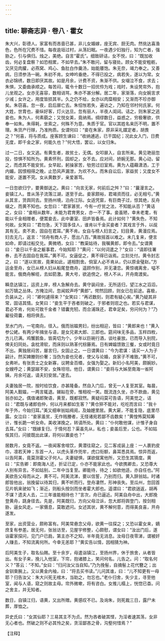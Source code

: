 ```yaml
---
---
---
```

title: 聊斋志异 · 卷八 · 霍女
---

朱大兴，彰德人。家富有而吝啬已甚，非儿女婚嫁，座无宾、厨无肉。然佻达喜渔色，色所在冗费不惜。每夜逾垣过村，从荡妇眠。一夜遇少妇独行，知为亡者，强胁之，引与俱归。烛之，美绝。自言“霍氏”。细致研诘，女不悦，曰：“既加收齿，何必复盘察？如恐相累，不如早去。”朱不敢问，留与寝处。顾女不能安粗粝，又厌见肉臛，必燕窝、鸡心、鱼肚白作羹汤，始能餍饱。朱无奈，竭力奉之。又善病，日须参汤一碗。朱初不肯。女呻吟垂绝，不得已投之，病若失，遂以为常。女衣必锦绣，数日即厌其故。如是月余，计费不资，朱渐不供。女啜泣不食，求去；朱惧，又委曲承顺之。每苦闷，辄令十数日一招优伶为戏；戏时，朱设凳帘外，抱儿坐观之。女亦无喜容，数相诮骂，朱亦不甚分解。居二年，家渐落，向女婉言求少减；女许之，用度皆损其半。久之仍不给，女亦以肉糜相安；又渐而不珍亦御矣。朱窃喜。忽一夜，启后扉亡去。朱怊怅若失，遍访之，乃知在邻村何氏家。何大姓，世胄也，豪纵好客，灯火达旦。忽有丽人，半夜人闺闼。诘之，则朱家之逃妾也。朱为人，何素藐之；又悦女美，竟纳焉。绸缪数日，益惑之，穷极奢欲，供奉一如朱。朱得耗，坐索之，何殊不为意。朱质于官。官以其姓名来历不明，置不理。朱货产行赇，乃准拘质。女谓何曰：“妾在朱家，原非采礼媒定者，胡畏之？”何喜，将与质成。座客顾生谏曰：“收纳逋逃，已干国纪；况此女入门，日费无度，即千金之家，何能久也？”何大悟，罢讼，以女归朱。

过一二日，女又逃。有黄生者，故贫士，无偶。女叩扉入，自言所来。黄见艳丽忽投，惊惧不知所为。黄素怀刑，固却之，女不去。应对间，娇婉无那。黄心动，留之，而虑其不能安贫。女早起，躬操家苦，劬劳过旧室焉。黄为人蕴藉潇洒，工于内媚，因恨相得之晚，止恐风声漏泄，为欢不久。而朱自讼后，家益贫；又度女不能安，遂置不究。女从黄数岁，亲爱甚笃。

一日忽欲归宁，要黄御送之。黄曰：“向言无家，何前后之舛？”曰：“曩漫言之。妾镇江人。昔从荡子流落江湖，遂至于此。妾家颇裕，君竭资而往，必无相亏。”黄从其言，赁舆同去。至扬州境，泊舟江际。女适凭窗，有巨商子过，惊其绝，反舟缀之，而黄不知也。女忽曰：“君家甚贫，今有一疗贫之法，不知能从否？”黄诘之，女曰：“妾相从数年，未能为君育男女，亦一不了事。妾虽陋，幸未老耄，有能以千金相赠者，便鬻妾去，此中妻室、田庐皆备焉。此计如何？”黄失色，不知何故。女笑曰：“君勿急，天下固多佳人，谁肯以千金买妾者？其戏言于外，以觇其有无。卖不卖，固自在君耳。”黄不肯。女自与榜人妇言之，妇目黄，黄漫应焉。妇去无几，返言：“邻舟有商人子，愿出八百。”黄故摇首以难之。未几复来，便言如命，即请过船交兑。黄微哂，女曰：“教渠姑待，我嘱黄郎，即令去。”女谓黄曰：“妾日以千金之躯事君，今始知耶？”黄问：“以何词遣之？”女曰：“请即往署券，去不去固自在我耳。”黄不可。女逼促之，黄不得已诣焉。立刻兑付。黄令封志之，曰：“遂以贫故，竟果如此，遽相割舍。倘室人必不肯从，仍以原金璧赵。”方运金至舟，女已从榜人妇从船尾登商舟，遥顾作别，并无凄恋。黄惊魂离舍，嗌不能言。俄商舟解缆，去如箭激。黄大号，欲追傍之，榜人不从，开舟南渡矣。

瞬息达镇江，运资上岸，榜人急解舟去。黄守装闷坐，无所适归，望江水之滔滔，如万镝之丛体。方掩泣间，忽闻姣声呼“黄郎”。愕然回顾，则女已在前途。喜极，负装从之，问：“卿何遽得来？”女笑曰：“再迟数刻，则君有疑心矣。”黄乃疑其非常，固诘其情。女笑曰：“妾生平于吝者则破之，于邪者则诳之也。若实与君谋，君必不肯，何处可致千金者？错囊充牣，而合浦珠还，君幸足矣，穷问何为？”乃雇役荷囊，相将俱去。

至水门内，一宅南向，径入。俄而翁媪男妇，纷出相迎，皆曰：“黄郎来也！”黄入参公姥。有两少年揖坐与语，是女兄弟大郎、三郎也。筵间味无多品，玉柈四枚，方儿已满。鸡蟹鹅鱼，皆脔切为个。少年以巨碗行酒，谈吐豪放。已而导入别院，俾夫妇同处。衾枕滑软，而床则以熟革代棕藤焉。日有婢媪馈致三餐，女或时竟日不出。黄独居闷苦，屡言归，女固止之。一日谓黄曰：“今为君谋：请买一人为子嗣计。然买婢媵则价奢；当伪为妾也兄者，使父与论婚，良家子不难致。”黄不可，女弗听。有张贡士之女新寡，议聘金百缗，女强为娶之。新妇小名阿美，颇婉妙。女嫂呼之；黄瑟踧不安，女殊坦坦。他日，谓黄曰：“妾将与大姊至南海一省阿姨，月余可返，请夫妇安居。”遂去。

夫妻独居一院，按时给饮食，亦甚隆备。然自入门后，曾无一人复至其室。每晨，阿美人觐媪，一两言辄退。娣姒在旁，惟相视一笑。既流连久坐，亦不款曲，黄见翁亦如之。偶值诸郎聚语，黄至，既都寂然。黄疑闷莫可告语，阿美觉之，诘曰：“君既与诸郎伯仲，何以月来都如生客？”黄仓猝不能对，吃吃而言曰：“我十年于外，今始归耳。”美又细审翁姑阀阅，及妯娌里居。黄大窘，不能复隐，底里尽露。女泣曰：“妾家虽贫，无作贱媵者，无怪诸宛若鄙不齿数矣！”黄惶怖莫知筹计，惟长跪一听女命。美收涕挽之，转请所处。黄曰：“仆何敢他谋，计惟孑身自去耳。”女曰：“既嫁复归，于情何忍？渠虽先从，私也；妾虽后至，公也。不如姑俟其归，问彼既出此谋，将何以置妾也？”

居数月，女竟不返。一夜闻客舍喧饮，黄潜往窥之，见二客戎装上座：一人裹豹皮巾，凛若天神；东首一人，以虎头革作兜牟，虎口衔额，鼻耳悉具焉。惊异而返，以告阿美，竟莫测霍父子何人。夫妻疑惧，谋欲僦寓他所，又恐生其猜度。黄曰：“实告卿：即南海人还，折证已定，仆亦不能家此也。今欲携卿去，又恐尊大人别有异言。不如姑别，二年中当复至。卿能待，待之；如欲他适，亦自任也。”阿美欲告父母而从之，黄不可。阿美流涕，要以信誓，乃别而归。黄入辞翁姑。时诸郎皆他出，翁挽留以待其归，黄不听而行。登舟凄然，形神丧失。至瓜州，忽回首见片帆来驶如飞；渐近，则船头按剑而坐者霍大郎也。遥谓曰：“君欲遄返，胡再不谋？遗夫人去，二三年谁能相待也？”言次，舟已逼近。阿美自舟中出，大郎挽登黄舟，跳身径去。先是，阿美既归，方向父母泣诉，忽大郎将舆登门，按剑相胁，逼女风走。一家慑息，莫敢遮问。女述其状，黄不解何意，而得美良喜，开舟遂发。

至家，出资营业，颇称富有。阿美常悬念父母，欲黄一往探之；又恐以霍女来，嫡庶复有参差。居无何，张翁访至，见屋宇修整，心颇慰，谓女曰：“汝出门后，遂诣霍家探问，见门户已扃，第主亦不之知，半年竟无消息。汝母日夜零涕，谓被奸人赚去，不知流离何所。今幸无恙耶？”黄实告以情，因相猜为神。

后阿美生子，取名仙赐。至十余岁，母遣诣镇江，至扬州界，休于旅舍，从者皆出。有女子来，挽儿入他室，下帘，抱诸膝上，笑问何名。儿告之。问：“取名何义？”答云：“不知。”女曰：“归问汝父当自知。”乃为挽髻，自摘髻上花代簪之；出金钏束腕上。又以黄金内袖，曰：“将去买书读。”儿问其谁，曰：“儿不知更有一母耶？归告汝父：朱大兴死无棺木，当助之，勿忘也。”老仆归舍，失少主，寻至他室，闻与人语，窥之则故主母。帘外微嗽，将有咨白。女推儿榻上，恍惚已杳。问之舍主，并无知者。

数日，自镇江归，语黄，又出所赠。黄感叹不已。及询朱，则死裁三日，露尸未葬，厚恤之。

异史氏曰：“女其仙耶？三易其主不为贞。然为吝者破其悭，为淫者速其荡，女非无心者也。然破之则不必其怜之矣，贪淫鄙吝之骨，沟壑何惜焉？”

【注释】

